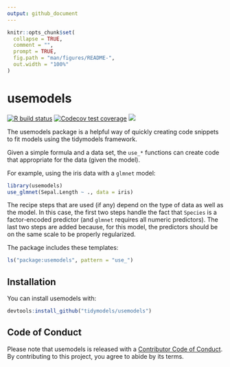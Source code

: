 ```yaml
---
output: github_document
---
```


<!-- README.md is generated from README.Rmd. Please edit that file -->

```r
knitr::opts_chunk$set(
  collapse = TRUE,
  comment = "",
  prompt = TRUE,
  fig.path = "man/figures/README-",
  out.width = "100%"
)
```

# usemodels

[![R build status](https://github.com/tidymodels/usemodel/workflows/R-CMD-check/badge.svg)](https://github.com/tidymodels/usemodel/actions)
[![Codecov test coverage](https://codecov.io/gh/tidymodels/usemodel/branch/master/graph/badge.svg)](https://codecov.io/gh/tidymodels/usemodel?branch=master)
![](https://img.shields.io/badge/lifecycle-maturing-blue.svg)


The usemodels package is a helpful way of quickly creating code snippets to fit models using the tidymodels framework. 

Given a simple formula and a data set, the `use_*` functions can create code that appropriate for the data (given the model). 

For example, using the iris data with a `glmnet` model: 

```r
library(usemodels)
use_glmnet(Sepal.Length ~ ., data = iris)
```

The recipe steps that are used (if any) depend on the type of data as well as the model. In this case, the first two steps handle the fact that `Species` is a factor-encoded predictor (and `glmnet` requires all numeric predictors). The last two steps are added because, for this model, the predictors should be on the same scale to be properly regularized. 

The package includes these templates:


```r
ls("package:usemodels", pattern = "use_")
```

## Installation

You can install usemodels with:

``` r
devtools:install_github("tidymodels/usemodels")
```


## Code of Conduct
  
Please note that usemodels is released with a [Contributor Code of Conduct](https://contributor-covenant.org/version/2/0/CODE_OF_CONDUCT.html). By contributing to this project, you agree to abide by its terms.
  
  
